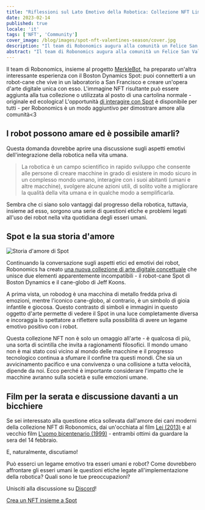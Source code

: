 ```yaml
---
title: "Riflessioni sul Lato Emotivo della Robotica: Collezione NFT Limitata per San Valentino"
date: 2023-02-14
published: true
locale: 'it'
tags: ['NFT', 'Community']
cover_image: /blog/images/spot-nft-valentines-season/cover.jpg
description: "Il team di Robonomics augura alla comunità un Felice San Valentino! Oggi, abbiamo un'altra ragione per parlare dei nostri sentimenti, esprimere amore e gratitudine, regalare qualcosa di dolce e piacevole al nostro partner, amico - a chiunque il nostro cuore desideri."
abstract: "Il team di Robonomics augura alla comunità un Felice San Valentino! Oggi, abbiamo un'altra ragione per parlare dei nostri sentimenti, esprimere amore e gratitudine, regalare qualcosa di dolce e piacevole al nostro partner, amico - a chiunque il nostro cuore desideri."
---
```


Il team di Robonomics, insieme al progetto [MerkleBot](https://merklebot.com/), ha preparato un'altra interessante esperienza con il Boston Dynamics Spot: puoi connetterti a un robot-cane che vive in un laboratorio a San Francisco e creare un'opera d'arte digitale unica con esso. L'immagine NFT risultante può essere aggiunta alla tua collezione o utilizzata al posto di una cartolina normale - originale ed ecologica! L'opportunità [di interagire con Spot](https://spot.merklebot.com/) è disponibile per tutti - per Robonomics è un modo aggiuntivo per dimostrare amore alla comunità\<3

## I robot possono amare ed è possibile amarli?

Questa domanda dovrebbe aprire una discussione sugli aspetti emotivi dell'integrazione della robotica nella vita umana.

> La robotica è un campo scientifico in rapido sviluppo che consente alle persone di creare macchine in grado di esistere in modo sicuro in un complesso mondo umano, interagire con i suoi abitanti (umani e altre macchine), svolgere alcune azioni utili, di solito volte a migliorare la qualità della vita umana e in qualche modo a semplificarla.

Sembra che ci siano solo vantaggi dal progresso della robotica, tuttavia, insieme ad esso, sorgono una serie di questioni etiche e problemi legati all'uso dei robot nella vita quotidiana degli esseri umani.

## Spot e la sua storia d'amore

![Storia d'amore di Spot](/blog/images/spot-nft-valentines-season/spot_lovestory.png)

Continuando la conversazione sugli aspetti etici ed emotivi dei robot, Robonomics ha creato [una nuova collezione di arte digitale concettuale](https://singular.app/collectibles/kusama/b437f70371c8622e02-MBVD-2023/16627505-b437f70371c8622e02-MBVD-2023-MBVD-2023-00000006) che unisce due elementi apparentemente incompatibili - il robot-cane Spot di Boston Dynamics e il cane-globo di Jeff Koons.

A prima vista, un robodog è una macchina di metallo fredda priva di emozioni, mentre l'iconico cane-globo, al contrario, è un simbolo di gioia infantile e giocosa. Questo contrasto di simboli e immagini in questo oggetto d'arte permette di vedere il Spot in una luce completamente diversa e incoraggia lo spettatore a riflettere sulla possibilità di avere un legame emotivo positivo con i robot.

Questa collezione NFT non è solo un omaggio all'arte - è qualcosa di più, una sorta di scintilla che invita a ragionamenti filosofici. Il mondo umano non è mai stato così vicino al mondo delle macchine e il progresso tecnologico continua a sfumare il confine tra questi mondi. Che sia un avvicinamento pacifico e una convivenza o una collisione a tutta velocità, dipende da noi. Ecco perché è importante considerare l'impatto che le macchine avranno sulla società e sulle emozioni umane.

## Film per la serata e discussione davanti a un bicchiere

Se sei interessato alla questione etica sollevata dall'amore dei cani moderni della collezione NFT di Robonomics, dai un'occhiata al film [Lei (2013)](https://www.imdb.com/title/tt1798709/) e al vecchio film [L'uomo bicentenario (1999)](https://www.imdb.com/title/tt0182789/) - entrambi ottimi da guardare la sera del 14 febbraio.

E, naturalmente, discutiamo!

Può esserci un legame emotivo tra esseri umani e robot? Come dovrebbero affrontare gli esseri umani le questioni etiche legate all'implementazione della robotica? Quali sono le tue preoccupazioni?

Unisciti alla discussione su [Discord](https://discord.gg/dyFgwHfCN7)!

<a style="{textAlign: 'center', display: 'block' }" href="https://spot.merklebot.com/" target="_blank" aria-label="crea il tuo nft con l'aiuto di Spot">Crea un NFT insieme a Spot</a>